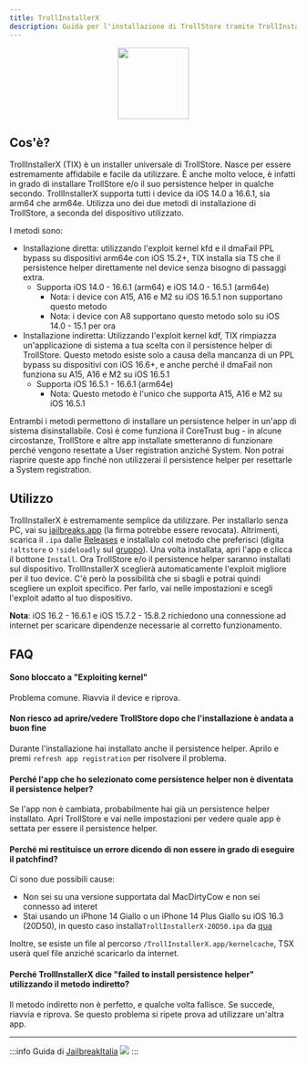 ```yaml
---
title: TrollInstallerX
description: Guida per l'installazione di TrollStore tramite TrollInstallerX
---
```


<div align="center">
    <img src="https://raw.githubusercontent.com/alfiecg24/TrollInstallerX/main/Resources/Icon.png" width="125" height="125" />
</div>

## Cos'è?

TrollInstallerX (TIX) è un installer universale di TrollStore. Nasce per essere estremamente affidabile e facile da utilizzare. È anche molto veloce, è infatti in grado di installare TrollStore e/o il suo persistence helper in qualche secondo.
TrollInstallerX supporta tutti i device da iOS 14.0 a 16.6.1, sia arm64 che arm64e. Utilizza uno dei due metodi di installazione di TrollStore, a seconda del dispositivo utilizzato.

I metodi sono:
* Installazione diretta: utilizzando l'exploit kernel kfd e il dmaFail PPL bypass su dispositivi arm64e con iOS 15.2+, TIX installa sia TS che il persistence helper direttamente nel device senza bisogno di passaggi extra.
    * Supporta iOS 14.0 - 16.6.1 (arm64) e iOS 14.0 - 16.5.1 (arm64e)
        * Nota: i device con A15, A16 e M2 su iOS 16.5.1 non supportano questo metodo
        * Nota: i device con A8 supportano questo metodo solo su iOS 14.0 - 15.1 per ora
* Installazione indiretta: Utilizzando l'exploit kernel kdf, TIX rimpiazza un'applicazione di sistema a tua scelta con il persistence helper di TrollStore. Questo metodo esiste solo a causa della mancanza di un PPL bypass su dispositivi con iOS 16.6+, e anche perché il dmaFail non funziona su A15, A16 e M2 su iOS 16.5.1
    * Supporta iOS 16.5.1 - 16.6.1 (arm64e)
        * Nota: Questo metodo è l'unico che supporta A15, A16 e M2 su iOS 16.5.1

Entrambi i metodi permettono di installare un persistence helper in un'app di sistema disinstallabile. Così è come funziona il CoreTrust bug - in alcune circostanze, TrollStore e altre app installate smetteranno di funzionare perché vengono resettate a User registration anziché System. Non potrai riaprire queste app finché non utilizzerai il persistence helper per resettarle a System registration.

## Utilizzo

TrollInstallerX è estremamente semplice da utilizzare. Per installarlo senza PC, vai su [jailbreaks.app](https://jailbreaks.app) (la firma potrebbe essere revocata).
Altrimenti, scarica il ```.ipa``` dalle [Releases](https://github.com/alfiecg24/TrollInstallerX/releases) e installalo col metodo che preferisci (digita ```!altstore``` o ```!sideloadly``` sul [gruppo](https://t.me/JailbreakItalia)). Una volta installata, apri l'app e clicca il bottone ```Install```. Ora TrollStore e/o il persistence helper saranno installati sul dispositivo.
TrollInstallerX sceglierà automaticamente l'exploit migliore per il tuo device. C'è però la possibilità che si sbagli e potrai quindi scegliere un exploit specifico. Per farlo, vai nelle impostazioni e scegli l'exploit adatto al tuo dispositivo.

**Nota**: iOS 16.2 - 16.6.1 e iOS 15.7.2 - 15.8.2 richiedono una connessione ad internet per scaricare dipendenze necessarie al corretto funzionamento.

## FAQ

#### Sono bloccato a "Exploiting kernel"

Problema comune. Riavvia il device e riprova.

#### Non riesco ad aprire/vedere TrollStore dopo che l'installazione è andata a buon fine

Durante l'installazione hai installato anche il persistence helper. Aprilo e premi ```refresh app registration``` per risolvere il problema.

#### Perché l'app che ho selezionato come persistence helper non è diventata il persistence helper?

Se l'app non è cambiata, probabilmente hai già un persistence helper installato. Apri TrollStore e vai nelle impostazioni per vedere quale app è settata per essere il persistence helper.

#### Perché mi restituisce un errore dicendo di non essere in grado di eseguire il **patchfind**?

Ci sono due possibili cause:
* Non sei su una versione supportata dal MacDirtyCow e non sei connesso ad interet
* Stai usando un iPhone 14 Giallo o un iPhone 14 Plus Giallo su iOS 16.3 (20D50), in questo caso installa`TrollInstallerX-20D50.ipa` da [qua](https://github.com/alfiecg24/TrollInstallerX/releases/latest)

Inoltre, se esiste un file al percorso ```/TrollInstallerX.app/kernelcache```, TSX userà quel file anziché scaricarlo da internet.

#### Perché TrollInstallerX dice "failed to install persistence helper" utilizzando il metodo indiretto?

Il metodo indiretto non è perfetto, e qualche volta fallisce. Se succede, riavvia e riprova. Se questo problema si ripete prova ad utilizzare un'altra app.

---
:::info
Guida di [JailbreakItalia](https://t.me/JailbreakItalia) ![](https://upload.wikimedia.org/wikipedia/commons/thumb/8/82/Telegram_logo.svg/15px-Telegram_logo.svg.png)
:::